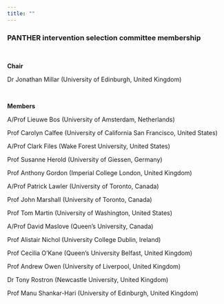 ```yaml
---
title: ""
---
```


### PANTHER intervention selection committee membership

<br />

**Chair**

Dr Jonathan Millar (University of Edinburgh, United Kingdom)

<br />

**Members**

A/Prof Lieuwe Bos (University of Amsterdam, Netherlands)

Prof Carolyn Calfee (University of California San Francisco, United States)

A/Prof Clark Files (Wake Forest University, United States)

Prof Susanne Herold (University of Giessen, Germany)

Prof Anthony Gordon (Imperial College London, United Kingdom)

A/Prof Patrick Lawler (University of Toronto, Canada)

Prof John Marshall (University of Toronto, Canada)

Prof Tom Martin (University of Washington, United States)

A/Prof David Maslove (Queen's University, Canada)

Prof Alistair Nichol (University College Dublin, Ireland)

Prof Cecilia O'Kane (Queen's University Belfast, United Kingdom)

Prof Andrew Owen (University of Liverpool, United Kingdom)

Dr Tony Rostron (Newcastle University, United Kingdom)

Prof Manu Shankar-Hari (University of Edinburgh, United Kingdom)